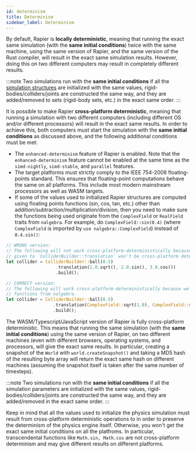 ```yaml
---
id: determinism
title: Determinism
sidebar_label: Determinism
---
```



<notjs>

By default, Rapier is **locally deterministic**, meaning that running the exact same simulation (with the **same initial
conditions**) twice with the same machine, using the same version of Rapier, and the same version of the Rust compiler,
will result in the exact same simulation results. However, doing this on two different computers may result in
completely different results.

:::note
Two simulations run with the **same initial conditions** if all the [simulation structures](simulation_structures) are
initialized with the same values, rigid-bodies/colliders/joints are constructed the same way, and they are added/removed
to sets (rigid-body sets, etc.) in the exact same order.
:::

It is possible to make Rapier **cross-platform deterministic**, meaning that running a simulation with two different
computers (including different OS and/or different processors) will result in the exact same results. In order to
achieve this, both computers must start the simulation with the **same initial conditions** as discussed above, and the
following additional conditions must be met:
- The `enhanced-determinism` feature of Rapier is enabled. Note that the `enhanced-determinism` feature cannot be
  enabled at the same time as the `simd-nightly`, `simd-stable`, and `parallel` features.
- The target platforms must strictly comply to the IEEE 754-2008 floating-points standard. This ensures that
  floating-point computations behave the same on all platforms. This include most modern mainstream processors
  as well as WASM targets.
- If some of the values used to initialized Rapier structures are computed using floating points functions (sin, cos, tan, etc.) other
  than addition/subtraction/multiplication/division, then you need to make sure the functions being used originate from
  the `ComplexField` or `RealField` traits from `nalgebra`. For example, do `ComplexField::sin(0.4)` (where `ComplexField` is imported
  by `use nalgebra::ComplexField`) instead of `0.4.sin()`:
  
```rust
// WRONG version:
// The following will not work cross-platform-deterministically because the values
// given to `ColliderBuilder::translation` won't be cross-platform deterministic.
let collider = ColliderBuilder::ball(0.5)
                   .translation(1.0.sqrt(), 2.0.sin(), 3.0.cos())
                   .build();

// CORRECT version:
// The following will work cross-platform-deterministically because we use the
// functions from nalgebra.
let collider = ColliderBuilder::ball(0.5)
                  .translation(ComplexField::sqrt(1.0), ComplexField::sin(2.0), ComplexField::cos(3.0))
                  .build();
```

</notjs>
<js>

The WASM/Typescript/JavaScript version of Rapier is fully cross-platform deterministic. This means that running the same simulation
(with the **same initial conditions**) using the same version of Rapier, on two different machines (even with different
browsers, operating systems, and processors, will give the exact same results. In particular, creating a snapshot of the
`World` with `world.createSnapshot()` and taking a MD5 hash of the resulting byte array will return the exact same hash
on different machines (assuming the snapshot itself is taken after the same number of timesteps).

:::note
Two simulations run with the **same initial conditions** if all the simulation parameters are initialized with the same
values, rigid-bodies/colliders/joints are constructed the same way, and they are added/removed in the exact same order.
:::

Keep in mind that all the values used to initialize the physics simulation must result from cross-platform
deterministic operations to in order to preserve the determinism of the physics engine itself. Otherwise, you won't
get the exact same initial conditions on all the platfroms. In particular, transcendental functions like
`Math.sin, Math.cos` are not cross-platform determinism and may give different results on different platforms.

</js>